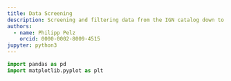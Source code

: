 ```yaml
---
title: Data Screening
description: Screening and filtering data from the IGN catalog down to the relevant events for La Palma
authors:
  - name: Philipp Pelz
    orcid: 0000-0002-8009-4515
jupyter: python3
---
```


```python
import pandas as pd
import matplotlib.pyplot as plt
```
